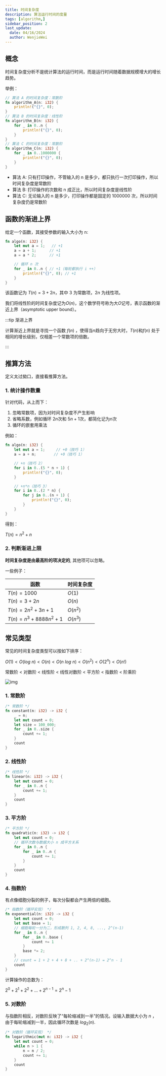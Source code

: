 ```yaml
---
title: 时间复杂度
description: 算法运行时间的度量
tags: [algorithm,]
sidebar_position: 2
last_update:
  date: 04/16/2024
  author: WenjieWei
---
```


## 概念

时间复杂度分析不是统计算法的运行时间，而是运行时间随着数据规模增大的增长趋势。

举例：

```rust
// 算法 A 的时间复杂度：常数阶
fn algorithm_A(n: i32) {
    println!("{}", 0);
}
// 算法 B 的时间复杂度：线性阶
fn algorithm_B(n: i32) {
    for _ in 0..n {
        println!("{}", 0);
    }
}
// 算法 C 的时间复杂度：常数阶
fn algorithm_C(n: i32) {
    for _ in 0..1000000 {
        println!("{}", 0);
    }
}
```
- 算法 A: 只有打印操作，不管输入的 n 是多少，都只执行一次打印操作，所以时间复杂度是常数阶
- 算法 B: 打印操作的次数和 n 成正比，所以时间复杂度是线性阶
- 算法 C: 无论输入的 n 是多少，打印操作都是固定的 1000000 次，所以时间复杂度仍是常数阶

## 函数的渐进上界

给定一个函数，其接受参数的输入大小为 n:

```rust
fn algo(n: i32) {
    let mut a = 1;   // +1
    a = a + 1;      // +1
    a = a * 2;      // +1

    // 循环 n 次
    for _ in 0..n { // +1（每轮都执行 i ++）
        println!("{}", 0); // +1
    }
}
```

该函数记为 $T(n) = 3 + 2n$，其中 $3$ 为常数项，$2n$ 为线性项。

我们将线性阶的时间复杂度记为$O(n)$，这个数学符号称为大$O$记号，表示函数的渐近上界（asymptotic upper bound）。

:::tip 渐进上界

计算渐近上界就是寻找一个函数 $f(n)$ ，使得当$n$趋向于无穷大时，$T(n)$和$f(n)$ 处于相同的增长级别，仅相差一个常数项的倍数。

:::

## 推算方法

定义太过拗口，直接看推算方法。

### 1. 统计操作数量

针对代码，从上而下：

1. 忽略常数项，因为对时间复杂度不产生影响
2. 省略系数，例如循环 $2n$次和 $5n+1$次，都简化记为$n$次
3. 循环的嵌套用乘法


例如：

```rust
fn algo(n: i32) {
    let mut a = 1;     // +0（技巧 1）
    a = a + n;        // +0（技巧 1）

    // +n（技巧 2）
    for i in 0..(5 * n + 1) {
        println!("{}", 0);
    }

    // +n*n（技巧 3）
    for i in 0..(2 * n) {
        for j in 0..(n + 1) {
            println!("{}", 0);
        }
    }
}
```

得到：

$T(n) = n^2+n$

### 2. 判断渐进上限

**时间复杂度是由最高阶的项决定的**, 其他项可以忽略。

一些例子：

| 函数 | 时间复杂度 |
| --- | --- |
| $T(n) = 1000$| $O(1)$ |
| $T(n) = 3 + 2n$ | $O(n)$ |
| $T(n) = 2n^2 + 3n + 1$ | $O(n^2)$ |
| $T(n) = n^3 + 8888n^2 + 1$ | $O(n^3)$ |


## 常见类型

常见的时间复杂度类型可以按如下排序：

$O(1) < O(log\ n) < O(n) < O(n\ log\ n) < O(n^2) < O(2^n) < O(n!)$

常数阶 < 对数阶 < 线性阶 < 线性对数阶 < 平方阶 < 指数阶 < 阶乘阶

![img](https://www.hello-algo.com/chapter_computational_complexity/time_complexity.assets/time_complexity_common_types.png)

### 1. 常数阶

```rust
/* 常数阶 */
fn constant(n: i32) -> i32 {
    _ = n;
    let mut count = 0;
    let size = 100_000;
    for _ in 0..size {
        count += 1;
    }
    count
}
```

### 2. 线性阶

```rust
/* 线性阶 */
fn linear(n: i32) -> i32 {
    let mut count = 0;
    for _ in 0..n {
        count += 1;
    }
    count
}
```

### 3. 平方阶

```rust
/* 平方阶 */
fn quadratic(n: i32) -> i32 {
    let mut count = 0;
    // 循环次数与数据大小 n 成平方关系
    for _ in 0..n {
        for _ in 0..n {
            count += 1;
        }
    }
    count
}
```

### 4. 指数阶

有点像细胞分裂的例子，每次分裂都会产生两倍的细胞。

```rust
/* 指数阶（循环实现） */
fn exponential(n: i32) -> i32 {
    let mut count = 0;
    let mut base = 1;
    // 细胞每轮一分为二，形成数列 1, 2, 4, 8, ..., 2^(n-1)
    for _ in 0..n {
        for _ in 0..base {
            count += 1
        }
        base *= 2;
    }
    // count = 1 + 2 + 4 + 8 + .. + 2^(n-1) = 2^n - 1
    count
}
```

计算操作的总数为：

$2^0 + 2^1 + 2^2 +... + 2^{n-1} = 2^n - 1$

### 5. 对数阶

与指数阶相反，对数阶反映了“每轮缩减到一半”的情况。设输入数据大小为 $n$ ，由于每轮缩减到一半，因此循环次数是 $log_2(n)$.

```rust
/* 对数阶（循环实现） */
fn logarithmic(mut n: i32) -> i32 {
    let mut count = 0;
    while n > 1 {
        n = n / 2;
        count += 1;
    }
    count
}
```